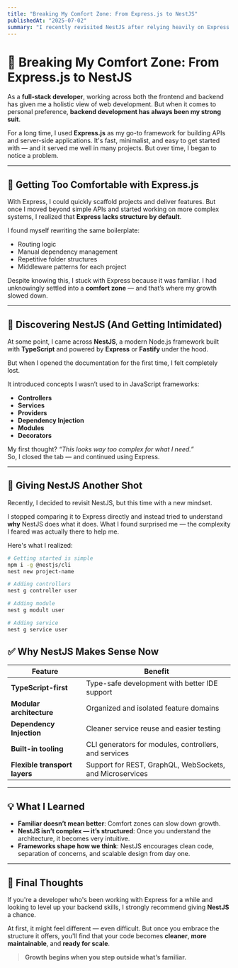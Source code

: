 ```yaml
---
title: "Breaking My Comfort Zone: From Express.js to NestJS"
publishedAt: "2025-07-02"
summary: "I recently revisited NestJS after relying heavily on Express.js in my backend journey. Here's how stepping outside my comfort zone led to a better development experience."
---
```


# 🚀 Breaking My Comfort Zone: From Express.js to NestJS

As a **full-stack developer**, working across both the frontend and backend has given me a holistic view of web development. But when it comes to personal preference, **backend development has always been my strong suit**.

For a long time, I used **Express.js** as my go-to framework for building APIs and server-side applications. It's fast, minimalist, and easy to get started with — and it served me well in many projects. But over time, I began to notice a problem.

---

## 🧩 Getting Too Comfortable with Express.js

With Express, I could quickly scaffold projects and deliver features. But once I moved beyond simple APIs and started working on more complex systems, I realized that **Express lacks structure by default**.

I found myself rewriting the same boilerplate:

- Routing logic
- Manual dependency management
- Repetitive folder structures
- Middleware patterns for each project

Despite knowing this, I stuck with Express because it was familiar. I had unknowingly settled into a **comfort zone** — and that’s where my growth slowed down.

---

## 👀 Discovering NestJS (And Getting Intimidated)

At some point, I came across **NestJS**, a modern Node.js framework built with **TypeScript** and powered by **Express** or **Fastify** under the hood.

But when I opened the documentation for the first time, I felt completely lost.

It introduced concepts I wasn’t used to in JavaScript frameworks:

- **Controllers**
- **Services**
- **Providers**
- **Dependency Injection**
- **Modules**
- **Decorators**

My first thought? _“This looks way too complex for what I need.”_  
So, I closed the tab — and continued using Express.

---

## 🔁 Giving NestJS Another Shot

Recently, I decided to revisit NestJS, but this time with a new mindset.

I stopped comparing it to Express directly and instead tried to understand **why** NestJS does what it does. What I found surprised me — the complexity I feared was actually there to help me.

Here's what I realized:

```bash
# Getting started is simple
npm i -g @nestjs/cli
nest new project-name

# Adding controllers
nest g controller user

# Adding module
nest g modult user

# Adding service
nest g service user
```

## ✅ Why NestJS Makes Sense Now

| **Feature**                   | **Benefit**                                              |
| ----------------------------- | -------------------------------------------------------- |
| **TypeScript-first**          | Type-safe development with better IDE support            |
| **Modular architecture**      | Organized and isolated feature domains                   |
| **Dependency Injection**      | Cleaner service reuse and easier testing                 |
| **Built-in tooling**          | CLI generators for modules, controllers, and services    |
| **Flexible transport layers** | Support for REST, GraphQL, WebSockets, and Microservices |

---

## 💡 What I Learned

- **Familiar doesn’t mean better**: Comfort zones can slow down growth.
- **NestJS isn’t complex — it’s structured**: Once you understand the architecture, it becomes very intuitive.
- **Frameworks shape how we think**: NestJS encourages clean code, separation of concerns, and scalable design from day one.

---

## 🧭 Final Thoughts

If you're a developer who's been working with Express for a while and looking to level up your backend skills, I strongly recommend giving **NestJS** a chance.

At first, it might feel different — even difficult. But once you embrace the structure it offers, you'll find that your code becomes **cleaner**, **more maintainable**, and **ready for scale**.

> **Growth begins when you step outside what’s familiar.**
